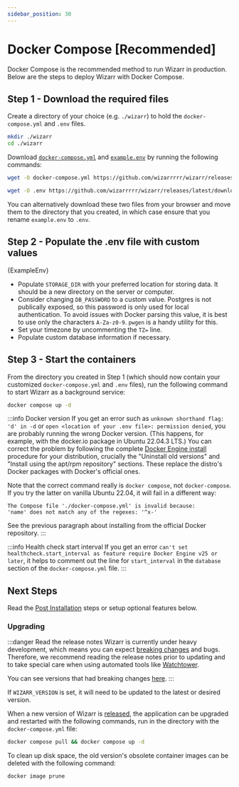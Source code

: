 ```yaml
---
sidebar_position: 30
---
```



# Docker Compose [Recommended]

Docker Compose is the recommended method to run Wizarr in production. Below are the steps to deploy Wizarr with Docker Compose.

## Step 1 - Download the required files

Create a directory of your choice (e.g. `./wizarr`) to hold the `docker-compose.yml` and `.env` files.

```bash title="Move to the directory you created"
mkdir ./wizarr
cd ./wizarr
```

Download [`docker-compose.yml`][compose-file] and [`example.env`][env-file] by running the following commands:

```bash title="Get docker-compose.yml file"
wget -O docker-compose.yml https://github.com/wizarrrrr/wizarr/releases/latest/download/docker-compose.yml
```

```bash title="Get .env file"
wget -O .env https://github.com/wizarrrrr/wizarr/releases/latest/download/example.env
```

You can alternatively download these two files from your browser and move them to the directory that you created, in which case ensure that you rename `example.env` to `.env`.

## Step 2 - Populate the .env file with custom values

<CodeBlock language="bash" title="Default environmental variable content">
    {ExampleEnv}
</CodeBlock>

-   Populate `STORAGE_DIR` with your preferred location for storing data. It should be a new directory on the server or computer.
-   Consider changing `DB_PASSWORD` to a custom value. Postgres is not publically exposed, so this password is only used for local authentication.
    To avoid issues with Docker parsing this value, it is best to use only the characters `A-Za-z0-9`. `pwgen` is a handy utility for this.
-   Set your timezone by uncommenting the `TZ=` line.
-   Populate custom database information if necessary.

## Step 3 - Start the containers

From the directory you created in Step 1 (which should now contain your customized `docker-compose.yml` and `.env` files), run the following command to start Wizarr as a background service:

```bash title="Start the containers"
docker compose up -d
```

:::info Docker version
If you get an error such as `unknown shorthand flag: 'd' in -d` or `open <location of your .env file>: permission denied`, you are probably running the wrong Docker version. (This happens, for example, with the docker.io package in Ubuntu 22.04.3 LTS.) You can correct the problem by following the complete [Docker Engine install](https://docs.docker.com/engine/install/) procedure for your distribution, crucially the "Uninstall old versions" and "Install using the apt/rpm repository" sections. These replace the distro's Docker packages with Docker's official ones.

Note that the correct command really is `docker compose`, not `docker-compose`. If you try the latter on vanilla Ubuntu 22.04, it will fail in a different way:

```
The Compose file './docker-compose.yml' is invalid because:
'name' does not match any of the regexes: '^x-'
```

See the previous paragraph about installing from the official Docker repository.
:::

:::info Health check start interval
If you get an error `can't set healthcheck.start_interval as feature require Docker Engine v25 or later`, it helps to comment out the line for `start_interval` in the `database` section of the `docker-compose.yml` file.
:::

## Next Steps

Read the [Post Installation](/docs/install/post-install.mdx) steps or setup optional features below.

### Upgrading

:::danger Read the release notes
Wizarr is currently under heavy development, which means you can expect [breaking changes][breaking] and bugs. Therefore, we recommend reading the release notes prior to updating and to take special care when using automated tools like [Watchtower][watchtower].

You can see versions that had breaking changes [here][breaking].
:::

If `WIZARR_VERSION` is set, it will need to be updated to the latest or desired version.

When a new version of Wizarr is [released][releases], the application can be upgraded and restarted with the following commands, run in the directory with the `docker-compose.yml` file:

```bash title="Upgrade and restart Wizarr"
docker compose pull && docker compose up -d
```

To clean up disk space, the old version's obsolete container images can be deleted with the following command:

```bash title="Clean up unused Docker images"
docker image prune
```

[compose-file]: https://github.com/wizarrrrr/wizarr/releases/latest/download/docker-compose.yml
[env-file]: https://github.com/wizarrrrr/wizarr/releases/latest/download/example.env
[watchtower]: https://containrrr.dev/watchtower/
[breaking]: https://github.com/wizarrrrr/wizarr/discussions?discussions_q=label%3Achangelog%3Abreaking-change+sort%3Adate_created
[container-auth]: https://docs.github.com/en/packages/working-with-a-github-packages-registry/working-with-the-container-registry#authenticating-to-the-container-registry
[releases]: https://github.com/wizarrrrr/wizarr/releases
